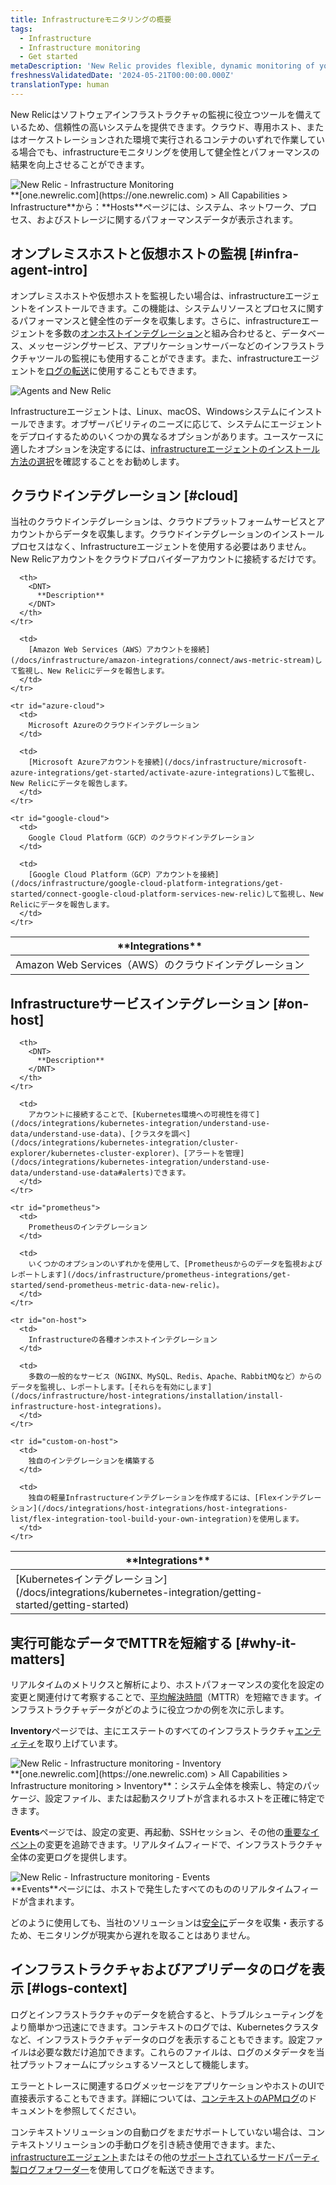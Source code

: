 ```yaml
---
title: Infrastructureモニタリングの概要
tags:
  - Infrastructure
  - Infrastructure monitoring
  - Get started
metaDescription: 'New Relic provides flexible, dynamic monitoring of your entire infrastructure. Learn about features, installation, and use cases.'
freshnessValidatedDate: '2024-05-21T00:00:00.000Z'
translationType: human
---
```


New Relicはソフトウェアインフラストラクチャの監視に役立つツールを備えているため、信頼性の高いシステムを提供できます。クラウド、専用ホスト、またはオーケストレーションされた環境で実行されるコンテナのいずれで作業している場合でも、infrastructureモニタリングを使用して健全性とパフォーマンスの結果を向上させることができます。

<img title="New Relic - Infrastructure Monitoring" alt="New Relic - Infrastructure Monitoring" src="/images/infrastructure_screenshot-overview.webp" />

<figcaption>
  <DNT>**[one.newrelic.com](https://one.newrelic.com) &gt; All Capabilities &gt; Infrastructure**</DNT>から：<DNT>**Hosts**</DNT>ページには、システム、ネットワーク、プロセス、およびストレージに関するパフォーマンスデータが表示されます。
</figcaption>

## オンプレミスホストと仮想ホストの監視 [#infra-agent-intro]

オンプレミスホストや仮想ホストを監視したい場合は、infrastructureエージェントをインストールできます。この機能は、システムリソースとプロセスに関するパフォーマンスと健全性のデータを収集します。さらに、infrastructureエージェントを多数の[オンホストインテグレーション](/docs/integrations/host-integrations/getting-started/introduction-host-integrations)と組み合わせると、データベース、メッセージングサービス、アプリケーションサーバーなどのインフラストラクチャツールの監視にも使用することができます。また、infrastructureエージェントを[ログの転送](/docs/logs/enable-log-monitoring-new-relic/enable-log-monitoring-new-relic/forward-your-logs-using-infrastructure-agent)に使用することもできます。

<img title="Agents and New Relic" alt="Agents and New Relic" src="/images/infrastructure_diagram_angets-and-nr.webp" />

Infrastructureエージェントは、Linux、macOS、Windowsシステムにインストールできます。オブザーバビリティのニーズに応じて、システムにエージェントをデプロイするためのいくつかの異なるオプションがあります。ユースケースに適したオプションを決定するには、[infrastructureエージェントのインストール方法の選択](/docs/infrastructure/infrastructure-monitoring/get-started/choose-infra-install-method)を確認することをお勧めします。

## クラウドインテグレーション [#cloud]

当社のクラウドインテグレーションは、クラウドプラットフォームサービスとアカウントからデータを収集します。クラウドインテグレーションのインストールプロセスはなく、Infrastructureエージェントを使用する必要はありません。New Relicアカウントをクラウドプロバイダーアカウントに接続するだけです。

<table id="overview">
  <thead>
    <tr>
      <th style={{ width: "250px" }}>
        <DNT>
          **Integrations**
        </DNT>
      </th>

      <th>
        <DNT>
          **Description**
        </DNT>
      </th>
    </tr>
  </thead>

  <tbody>
    <tr id="aws-cloud">
      <td>
        Amazon Web Services（AWS）のクラウドインテグレーション
      </td>

      <td>
        [Amazon Web Services（AWS）アカウントを接続](/docs/infrastructure/amazon-integrations/connect/aws-metric-stream)して監視し、New Relicにデータを報告します。
      </td>
    </tr>

    <tr id="azure-cloud">
      <td>
        Microsoft Azureのクラウドインテグレーション
      </td>

      <td>
        [Microsoft Azureアカウントを接続](/docs/infrastructure/microsoft-azure-integrations/get-started/activate-azure-integrations)して監視し、New Relicにデータを報告します。
      </td>
    </tr>

    <tr id="google-cloud">
      <td>
        Google Cloud Platform（GCP）のクラウドインテグレーション
      </td>

      <td>
        [Google Cloud Platform（GCP）アカウントを接続](/docs/infrastructure/google-cloud-platform-integrations/get-started/connect-google-cloud-platform-services-new-relic)して監視し、New Relicにデータを報告します。
      </td>
    </tr>
  </tbody>
</table>

## Infrastructureサービスインテグレーション [#on-host]

<table>
  <thead>
    <tr>
      <th style={{ width: "250px" }}>
        <DNT>
          **Integrations**
        </DNT>
      </th>

      <th>
        <DNT>
          **Description**
        </DNT>
      </th>
    </tr>
  </thead>

  <tbody>
    <tr>
      <td>
        [Kubernetesインテグレーション](/docs/integrations/kubernetes-integration/getting-started/getting-started)
      </td>

      <td>
        アカウントに接続することで、[Kubernetes環境への可視性を得て](/docs/integrations/kubernetes-integration/understand-use-data/understand-use-data)、[クラスタを調べ](/docs/integrations/kubernetes-integration/cluster-explorer/kubernetes-cluster-explorer)、[アラートを管理](/docs/integrations/kubernetes-integration/understand-use-data/understand-use-data#alerts)できます。
      </td>
    </tr>

    <tr id="prometheus">
      <td>
        Prometheusのインテグレーション
      </td>

      <td>
        いくつかのオプションのいずれかを使用して、[Prometheusからのデータを監視およびレポートします](/docs/infrastructure/prometheus-integrations/get-started/send-prometheus-metric-data-new-relic)。
      </td>
    </tr>

    <tr id="on-host">
      <td>
        Infrastructureの各種オンホストインテグレーション
      </td>

      <td>
        多数の一般的なサービス（NGINX、MySQL、Redis、Apache、RabbitMQなど）からのデータを監視し、レポートします。[それらを有効にします](/docs/infrastructure/host-integrations/installation/install-infrastructure-host-integrations)。
      </td>
    </tr>

    <tr id="custom-on-host">
      <td>
        独自のインテグレーションを構築する
      </td>

      <td>
        独自の軽量Infrastructureインテグレーションを作成するには、[Flexインテグレーション](/docs/integrations/host-integrations/host-integrations-list/flex-integration-tool-build-your-own-integration)を使用します。
      </td>
    </tr>
  </tbody>
</table>

## 実行可能なデータでMTTRを短縮する [#why-it-matters]

リアルタイムのメトリクスと解析により、ホストパフォーマンスの変化を設定の変更と関連付けて考察することで、[平均解決時間](https://newrelic.com/devops/how-to-reduce-mttr)（MTTR）を短縮できます。インフラストラクチャデータがどのように役立つかの例を次に示します。

<DNT>**Inventory**</DNT>ページでは、主にエステートのすべてのインフラストラクチャ[エンティティ](/docs/new-relic-one/use-new-relic-one/core-concepts/what-entity-new-relic)を取り上げています。

<img title="New Relic - Infrastructure monitoring - Inventory" alt="New Relic - Infrastructure monitoring - Inventory" src="/images/infrastructure_screenshot-full_inventory-page.webp" />

<figcaption>
  <DNT>**[one.newrelic.com](https://one.newrelic.com) &gt; All Capabilities &gt; Infrastructure monitoring &gt; Inventory**</DNT>：システム全体を検索し、特定のパッケージ、設定ファイル、または起動スクリプトが含まれるホストを正確に特定できます。
</figcaption>

<DNT>**Events**</DNT>ページでは、設定の変更、再起動、SSHセッション、その他の[重要なイベント](/docs/infrastructure-events-page#types)の変更を追跡できます。リアルタイムフィードで、インフラストラクチャ全体の変更ログを提供します。

<img title="New Relic - Infrastructure monitoring - Events" alt="New Relic - Infrastructure monitoring - Events" src="/images/infrastructure_screenshot-full_events-page.webp" />

<figcaption>
  <DNT>**Events**</DNT>ページには、ホストで発生したすべてのもののリアルタイムフィードが含まれます。
</figcaption>

どのように使用しても、当社のソリューションは[安全に](/docs/infrastructure/new-relic-infrastructure/getting-started/infrastructure-security)データを収集・表示するため、モニタリングが現実から遅れを取ることはありません。

## インフラストラクチャおよびアプリデータのログを表示 [#logs-context]

ログとインフラストラクチャのデータを統合すると、トラブルシューティングをより簡単かつ迅速にできます。コンテキストのログでは、Kubernetesクラスタなど、インフラストラクチャデータのログを表示することもできます。設定ファイルは必要な数だけ追加できます。これらのファイルは、ログのメタデータを当社プラットフォームにプッシュするソースとして機能します。

エラーとトレースに関連するログメッセージをアプリケーションやホストのUIで直接表示することもできます。詳細については、[コンテキストのAPMログ](/docs/apm/new-relic-apm/getting-started/get-started-logs-context)のドキュメントを参照してください。

<InlinePopover type="apm" />コンテキストソリューションの自動ログをまだサポートしていない場合は、コンテキストソリューションの手動ログを引き続き使用できます。また、[infrastructureエージェント](/docs/logs/forward-logs/forward-your-logs-using-infrastructure-agent/)またはその他の[サポートされているサードパーティ製ログフォワーダー](/docs/logs/forward-logs/enable-log-management-new-relic)を使用してログを転送できます。